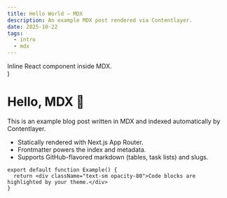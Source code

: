 ```yaml
---
title: Hello World — MDX
description: An example MDX post rendered via Contentlayer.
date: 2025-10-22
tags:
  - intro
  - mdx
---
```


  <div className="p-4 rounded-lg bg-indigo-50 text-indigo-800 dark:bg-indigo-900/40 dark:text-indigo-200">
    Inline React component inside MDX.
  </div>
)

# Hello, MDX 👋

This is an example blog post written in MDX and indexed automatically by Contentlayer.

- Statically rendered with Next.js App Router.
- Frontmatter powers the index and metadata.
- Supports GitHub-flavored markdown (tables, task lists) and slugs.

```tsx
export default function Example() {
  return <div className="text-sm opacity-80">Code blocks are highlighted by your theme.</div>
}
```

<Note />
